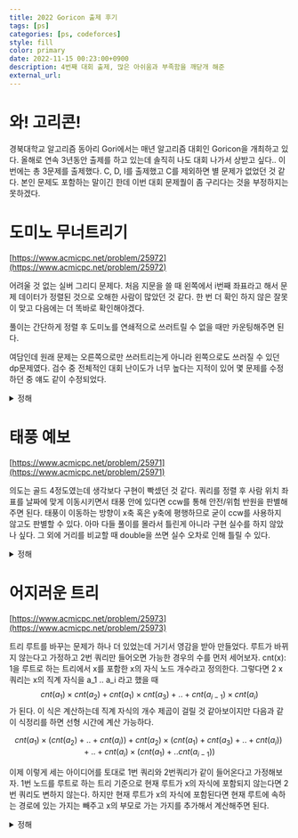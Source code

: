 ```yaml
---
title: 2022 Goricon 출제 후기
tags: [ps]
categories: [ps, codeforces]
style: fill
color: primary
date: 2022-11-15 00:23:00+0900
description: 4번째 대회 출제, 많은 아쉬움과 부족함을 깨닫개 해준
external_url:
---
```

# 와! 고리콘!
경북대학교 알고리즘 동아리 Gori에서는 매년 알고리즘 대회인 Goricon을 개최하고 있다. 올해로 연속 3년동안 출제를 하고 있는데 솔직히 나도 대회 나가서 상받고 싶다.. 이번에는 총 3문제를 출제했다. C, D, I를 출제했고 C를 제외하면 별 문제가 없었던 것 같다. 본인 문제도 포함하는 말이긴 한데 이번 대회 문제퀄이 좀 구리다는 것을 부정하지는 못하겠다.

# 도미노 무너트리기
[https://www.acmicpc.net/problem/25972](https://www.acmicpc.net/problem/25972)

어려울 것 없는 실버 그리디 문제다. 처음 지문을 쓸 때 왼쪽에서 i번째 좌표라고 해서 문제 데이터가 정렬된 것으로 오해한 사람이 많았던 것 같다. 한 번 더 확인 하지 않은 잘못이 맞고 다음에는 더 똑바로 확인해야겠다.

풀이는 간단하게 정렬 후 도미노를 연쇄적으로 쓰러트릴 수 없을 때만 카운팅해주면 된다.

여담인데 원래 문제는 오른쪽으로만 쓰러트리는게 아니라 왼쪽으로도 쓰러질 수 있던 dp문제였다. 검수 중 전체적인 대회 난이도가 너무 높다는 지적이 있어 몇 문제를 수정하던 중 얘도 같이 수정되었다.

<details>
<summary>정해</summary>
<div markdown="1">

```cpp
#include <bits/stdc++.h>
using namespace std;

int cache[500100];
int n;
vector<pair<int,int>> arr;
int lcache[500100], rcache[500100];

int lft(int here)
{
    int& ret = lcache[here];
    if(ret != -1) return ret;
    if(here == n-1) return n;
    ret = here+1;
    if(arr[here+1].first - arr[here].first <= arr[here].second )
    {
        ret = lft(here+1);
    }
    return ret;
}
int rgt(int here)
{
    int& ret = rcache[here];
    if(ret != -1) return ret;
    if(here == n-1) return n;
    ret = here+1;
    if(arr[here+1].first - arr[here].first <= arr[here+1].second )
    {
        ret = rgt(here+1);
    }
    return ret;
}
int dp(int here)
{
    if(here == n) return 0;
    int& ret = cache[here];
    if(ret != -1) return ret;
    return ret = dp(lft(here)) + 1;
}

int32_t main()
{
    memset(cache, -1, sizeof(cache));
    memset(lcache, -1, sizeof(cache));
    memset(rcache, -1, sizeof(cache));
    cin.tie(0)->sync_with_stdio(0);
    cin>>n;
    for(int i=0;i<n;++i)
    {
        int a, b;
        cin>>a>>b;
        arr.push_back({a, b});
    }
    sort(arr.begin(), arr.end());
    cout<<dp(0);
}
```
</div>
</details>

# 태풍 예보
[https://www.acmicpc.net/problem/25971](https://www.acmicpc.net/problem/25971)

의도는 골드 4정도였는데 생각보다 구현이 빡셌던 것 같다. 쿼리를 정렬 후 사람 위치 좌표를 날짜에 맞게 이동시키면서 태풍 안에 있다면 ccw를 통해 안전/위험 반원을 판별해주면 된다. 태풍이 이동하는 방향이 x축 혹은 y축에 평행하므로 굳이 ccw를 사용하지 않고도 판별할 수 있다. 아마 다들 풀이를 몰라서 틀린게 아니라 구현 실수를 하지 않았나 싶다. 그 외에 거리를 비교할 때 double을 쓰면 실수 오차로 인해 틀릴 수 있다.

<details>
<summary>정해</summary>
<div markdown="1">

```cpp
#include <bits/stdc++.h>
using namespace std;
#define endl '\n'
#define int long long
#define X real()
#define Y imag()
const double PI = acos(-1);
namespace Geometry
{
    template<typename T>
    T cross_product(const complex<T>& a, const complex<T>& b)
    {
        return (conj(a)*b).Y;
    }

    template<typename T>
    T inner_product(const complex<T>& a, const complex<T>& b)
    {
        return a.X*b.X+a.Y+b.Y;
    }

    template<typename T>
    T ccw(const complex<T>& a, const complex<T>& b, const complex<T>& pos)
    {
        T ret = cross_product(pos-a, pos-b);
        return ret;
    }
}

int result[100000];
string p[3] = {"unsafe", "safe", "gori"};
int32_t main()
{
    cin.tie(0)->sync_with_stdio(0);
    int n, k, r, q;
    cin>>n>>k>>r>>q;
    vector<pair<int, complex<int>>> typhoon(k);
    vector<tuple<int, complex<int>, int>> query(q);

    for(int i=0;i<k;++i)
    {
        int a, b, c;
        cin>>a>>b>>c;
        complex<int> pos = {b, c};
        typhoon[i] = make_pair(a, pos);
    }
    for(int i=0;i<q;++i)
    {
        int a, b, c;
        cin>>a>>b>>c;
        complex<int> pos = {b, c};
        query[i] = make_tuple(a, pos, i);
    }
    //sort(typhoon.begin(), typhoon.end(), [](pair<int, complex<int>>& a, pair<int, complex<int>>& b) {
    //    return a.first < b.first;
    //});
    sort(query.begin(), query.end(), [](tuple<int, complex<int>, int>& a, tuple<int, complex<int>, int>& b) {
        return get<0>(a) < get<0>(b);
    });
    int day = 0;
    for(auto& [qday, pos, x] : query)
    {
        while(typhoon[day+1].first < n && typhoon[day+1].first <= qday)
        {
            ++day;
        }
        complex<int> herepos = typhoon[day].second;
        complex<int> delta = typhoon[day+1].second - typhoon[day].second;
        if(delta.X > 0) delta = {1, 0};
        if(delta.Y > 0) delta = {0, 1};
        if(delta.X < 0) delta = {-1, 0};
        if(delta.Y < 0) delta = {0, -1};
        herepos += delta * (qday - typhoon[day].first);
        int c = Geometry::ccw(typhoon[day].second, typhoon[day+1].second, pos);
        if(c == 0 || norm(herepos-pos) > r*r)
        {
            result[x] = 2;
        }
        else if(c > 0)
        {
            result[x] = 1;
        }
        else
        {
            result[x] = 0;
        }
    }

    for(int i=0;i<q;++i)
    {
        cout<<p[result[i]]<<endl;
    }
}
```
</div>
</details>

# 어지러운 트리
[https://www.acmicpc.net/problem/25973](https://www.acmicpc.net/problem/25973)

트리 루트를 바꾸는 문제가 하나 더 있었는데 거기서 영감을 받아 만들었다. 루트가 바뀌지 않는다고 가정하고 2번 쿼리만 들어오면 가능한 경우의 수를 먼저 세어보자. cnt(x): 1을 루트로 하는 트리에서 x를 포함한 x의 자식 노드 개수라고 정의한다. 그렇다면 2 x 쿼리는 x의 직계 자식을 a_1 .. a_i 라고 했을 때 $$cnt(a_1) \times cnt(a_2) + cnt(a_1) \times cnt(a_3) + .. + cnt(a_{i-1}) \times cnt(a_i)$$ 가 된다. 이 식은 계산하는데 직계 자식의 개수 제곱이 걸릴 것 같아보이지만 다음과 같이 식정리를 하면 선형 시간에 계산 가능하다.

$$cnt(a_1) \times (cnt(a_2)+..+cnt(a_i)) + cnt(a_2) \times (cnt(a_1)+cnt(a_3)+..+cnt(a_i)) + .. + cnt(a_i) \times (cnt(a_1) + .. cnt(a_{i-1}))$$

이제 이렇게 세는 아이디어를 토대로 1번 쿼리와 2번쿼리가 같이 들어온다고 가정해보자. 1번 노드를 루트로 하는 트리 기준으로 현재 루트가 x의 자식에 포함되지 않는다면 2번 쿼리도 변하지 않는다. 하지만 현재 루트가 x의 자식에 포함된다면 현재 루트에 속하는 경로에 있는 가지는 빼주고 x의 부모로 가는 가지를 추가해서 계산해주면 된다.

<details>
<summary>정해</summary>
<div markdown="1">

```cpp
#include <bits/stdc++.h>
#define endl '\n'
using namespace std;

int n;
vector<vector<int>> adj;
vector<vector<int>> childs;
int dfsorder[200100];
int range[210000];
int cntchild[200100];
int cnt;
long long precal[200100];

int dfs(int here, int prev)
{
    dfsorder[here] = cnt++;
    cntchild[here] = 1;
    for(auto next : adj[here])
    {
        if(next != prev)
        {
            childs[here].push_back(next);
            cntchild[here] += dfs(next, here);
        }
    }
    for(auto next : adj[here])
    {
        if(next != prev)
            precal[here] += (long long)(n-1-cntchild[next]) * (long long)cntchild[next];
    }
    int up = n - cntchild[here];
    precal[here] += (long long)(n-1-up) * (long long)up;
    precal[here] /= 2;
    range[here] = dfsorder[here] + cntchild[here] - 1;
    return cntchild[here];
}

int32_t main()
{
    cin.tie(0)->sync_with_stdio(0);
    int q;
    cin>>n>>q;
    childs.resize(n+1, vector<int>());
    adj.resize(n+1, vector<int>());
    for(int i=0;i<n-1;++i)
    {
        int a, b;
        cin>>a>>b;
        adj[a].push_back(b);
        adj[b].push_back(a);
    }
    dfs(1, 0);
    int root = 1;
    while(q--)
    {
        int a, x;
        cin>>a>>x;
        if(a == 1)
        {
            root = x;
        }
        else
        {
            long long except = 0;
            if(dfsorder[x] < dfsorder[root] && dfsorder[root] <= range[x])
            {
                int low = 0;
                int high = childs[x].size();
                while(low < high)
                {
                    int mid = (low+high)/2;
                    if(range[childs[x][mid]] < dfsorder[root])
                    {
                        low = mid + 1;
                    }
                    else
                    {
                        high = mid;
                    }
                }
                except = childs[x].size() == 0 ? 0 : cntchild[childs[x][low]];
            }
            else if(dfsorder[root] == dfsorder[x])
            {
                except = 0;
            }
            else
            {
                except = n - cntchild[x];
            }
            cout<<precal[x] - except*(n-1-except) + n-1 - except<<endl;
        }
    }
}
```
</div>
</details>